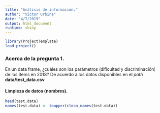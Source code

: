 ```yaml
---
title: "Análisis de información."
author: "Víctor Urbina"
date: "4/7/2019"
output: html_document
runtime: shiny
---
```


```r
library(ProjectTemplate)
load.project()
```

### Acerca de la pregunta 1.

En un data frame, ¿cuáles son los parámetros (dificultad y discriminación) de los ítems en 2018? De acuerdo a los datos disponibles en el *path* **data/test_data.csv**

#### Limpieza de datos (nombres).

```r
head(test.data)
names(test.data) <- toupper(clean_names(test.data))

```
